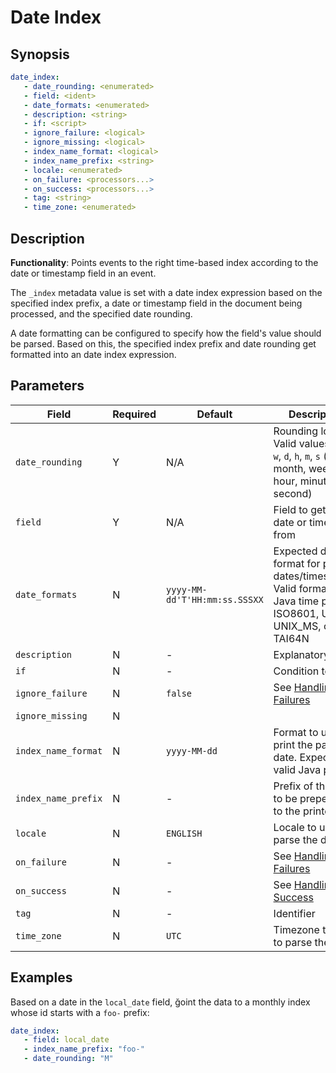 # Date Index

## Synopsis

```yaml {2,3}
date_index:
   - date_rounding: <enumerated>
   - field: <ident>
   - date_formats: <enumerated>
   - description: <string>
   - if: <script>
   - ignore_failure: <logical>
   - ignore_missing: <logical>
   - index_name_format: <logical>
   - index_name_prefix: <string>
   - locale: <enumerated>
   - on_failure: <processors...>
   - on_success: <processors...>
   - tag: <string>
   - time_zone: <enumerated>
```

## Description

**Functionality**: Points events to the right time-based index according to the date or timestamp field in an event.

The `_index` metadata value is set with a date index expression based on the specified index prefix, a date or timestamp field in the document being processed, and the specified date rounding.

A date formatting can be configured to specify how the field's value should be parsed. Based on this, the specified index prefix and date rounding get formatted into an date index expression.

## Parameters

|Field|Required|Default|Description|
|---|---|---|---|
|`date_rounding`|Y|N/A|Rounding logic. Valid values: `y`, `M`, `w`, `d`, `h`, `m`, `s` (year, month, week, day, hour, minute, second)|
|`field`|Y|N/A|Field to get the date or timestamp from|
|`date_formats`|N|`yyyy-MM-dd'T'HH:mm:ss.SSSXX`|Expected date format for parsing dates/timestamps. Valid formats: Java time pattern, ISO8601, UNIX, UNIX_MS, or TAI64N|
|`description`|N|-|Explanatory note|
|`if`|N|-|Condition to run|
|`ignore_failure`|N|`false`|See [Handling Failures](../handling-failures.mdx)|
|`ignore_missing`|N|||
|`index_name_format`|N|`yyyy-MM-dd`|Format to use to print the parsed date. Expects a valid Java pattern.|
|`index_name_prefix`|N|-|Prefix of the index to be prepended to the printed date|
|`locale`|N|`ENGLISH`|Locale to use to parse the date|
|`on_failure`|N|-|See [Handling Failures](../handling-failures.mdx)|
|`on_success`|N|-|See [Handling Success](../handling-success.mdx)|
|`tag`|N|-|Identifier|
|`time_zone`|N|`UTC`|Timezone to use to parse the date|

## Examples

Based on a date in the `local_date` field, ğoint the data to a monthly index whose id starts with a `foo-` prefix:

```yaml
date_index:
   - field: local_date
   - index_name_prefix: "foo-"
   - date_rounding: "M"
```
